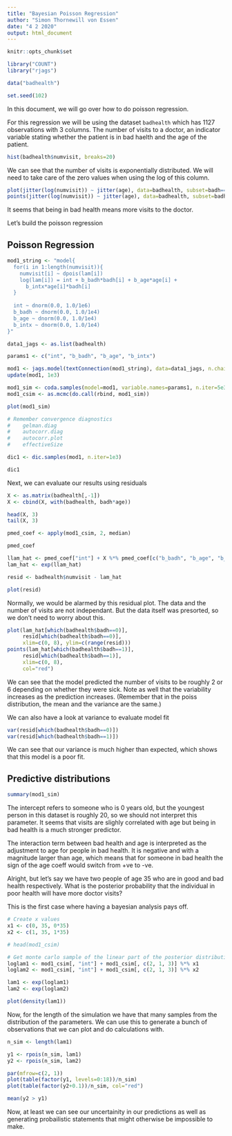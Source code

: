 ---
title: "Bayesian Poisson Regression"
author: "Simon Thornewill von Essen"
date: "4 2 2020"
output: html_document
---

```{r setup, include=FALSE}
knitr::opts_chunk$set

library("COUNT")
library("rjags")

data("badhealth")

set.seed(102)
```

In this document, we will go over how to do poisson regression.

For this regression we will be using the dataset `badhealth` which has 1127 observations with 3 columns. The number of visits to a doctor, an indicator variable stating whether the patient is in bad haelth and the age of the patient.

```{r}
hist(badhealth$numvisit, breaks=20)
```

We can see that the number of visits is exponentially distributed. We will need to take care of the zero values when using the log of this column.

```{r}
plot(jitter(log(numvisit)) ~ jitter(age), data=badhealth, subset=badh==0&numvisit>0, xlab="age", ylab="log(visits)")
points(jitter(log(numvisit)) ~ jitter(age), data=badhealth, subset=badh==1&numvisit>0, xlab="age", ylab="log(visits)", col="red")
```

It seems that being in bad health means more visits to the doctor.

Let's build the poisson regression

## Poisson Regression

```{r}
mod1_string <- "model{
  for(i in 1:length(numvisit)){
    numvisit[i] ~ dpois(lam[i])
    log(lam[i]) = int + b_badh*badh[i] + b_age*age[i] +
      b_intx*age[i]*badh[i]
  }
  
  int ~ dnorm(0.0, 1.0/1e6)
  b_badh ~ dnorm(0.0, 1.0/1e4)
  b_age ~ dnorm(0.0, 1.0/1e4)
  b_intx ~ dnorm(0.0, 1.0/1e4)
}"

data1_jags <- as.list(badhealth)

params1 <- c("int", "b_badh", "b_age", "b_intx")

mod1 <- jags.model(textConnection(mod1_string), data=data1_jags, n.chains=3)
update(mod1, 1e3)

mod1_sim <- coda.samples(model=mod1, variable.names=params1, n.iter=5e3)
mod1_csim <- as.mcmc(do.call(rbind, mod1_sim))

plot(mod1_sim)

# Remember convergence diagnostics
#    gelman.diag
#    autocorr.diag
#    autocorr.plot
#    effectiveSize
```

```{r}
dic1 <- dic.samples(mod1, n.iter=1e3)

dic1
```

Next, we can evaluate our results using residuals

```{r}
X <- as.matrix(badhealth[,-1])
X <- cbind(X, with(badhealth, badh*age))

head(X, 3)
tail(X, 3)
```

```{r}
pmed_coef <- apply(mod1_csim, 2, median)

pmed_coef
```

```{r}
llam_hat <- pmed_coef["int"] + X %*% pmed_coef[c("b_badh", "b_age", "b_intx")]
lam_hat <- exp(llam_hat)

resid <- badhealth$numvisit - lam_hat

plot(resid)
```

Normally, we would be alarmed by this residual plot. The data and the number of visits are not independant. But the data itself was presorted, so we don't need to worry about this.

```{r}
plot(lam_hat[which(badhealth$badh==0)], 
     resid[which(badhealth$badh==0)], 
     xlim=c(0, 8), ylim=c(range(resid)))
points(lam_hat[which(badhealth$badh==1)], 
     resid[which(badhealth$badh==1)], 
     xlim=c(0, 8),
     col="red")
```

We can see that the model predicted the number of visits to be roughly 2 or 6 depending on whether they were sick. Note as well that the variability increases as the prediction increases. (Remember that in the poiss distribution, the mean and the variance are the same.)

We can also have a look at variance to evaluate model fit

```{r}
var(resid[which(badhealth$badh==0)])
var(resid[which(badhealth$badh==1)])
```

We can see that our variance is much higher than expected, which shows that this model is a poor fit.

## Predictive distributions

```{r}
summary(mod1_sim)
```

The intercept refers to someone who is 0 years old, but the youngest person in this dataset is roughly 20, so we should not interpret this parameter. It seems that visits are slighly correlated with age but being in bad health is a much stronger predictor.

The interaction term between bad health and age is interpreted as the adjustment to age for people in bad health. It is negative and with a magnitude larger than age, which means that for someone in bad health the sign of the age coeff would switch from +ve to -ve.

Alright, but let's say we have two people of age 35 who are in good and bad health respectively. What is the posterior probability that the individual in poor health will have more doctor visits?

This is the first case where having a bayesian analysis pays off.

```{r}
# Create x values
x1 <- c(0, 35, 0*35)
x2 <- c(1, 35, 1*35)

# head(mod1_csim)

# Get monte carlo sample of the linear part of the posterior distribution
loglam1 <- mod1_csim[, "int"] + mod1_csim[, c(2, 1, 3)] %*% x1
loglam2 <- mod1_csim[, "int"] + mod1_csim[, c(2, 1, 3)] %*% x2

lam1 <- exp(loglam1)
lam2 <- exp(loglam2)
```

```{r}
plot(density(lam1))
```

Now, for the length of the simulation we have that many samples from the distribution of the parameters. We can use this to generate a bunch of observations that we can plot and do calculations with.

```{r}
n_sim <- length(lam1)

y1 <- rpois(n_sim, lam1)
y2 <- rpois(n_sim, lam2)

par(mfrow=c(2, 1))
plot(table(factor(y1, levels=0:18))/n_sim)
plot(table(factor(y2+0.1))/n_sim, col="red")
```

```{r}
mean(y2 > y1)
```

Now, at least we can see our uncertainity in our predictions as well as generating probailistic statements that might otherwise be impossible to make.
